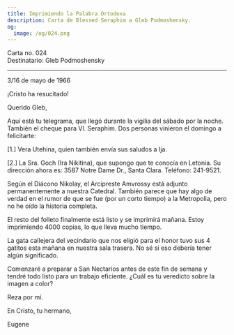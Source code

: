 ```yaml
---
title: Imprimiendo la Palabra Ortodoxa
description: Carta de Blessed Seraphim a Gleb Podmoshensky.
og:
  image: /og/024.png
---
```


<div style={{textAlign:'right', fontFamily:'monospace'}}>Carta no. 024</div>
<div style={{textAlign:'left', fontFamily:'monospace'}}>Destinatario: Gleb Podmoshensky</div>

---

3/16 de mayo de 1966

¡Cristo ha resucitado!

Querido Gleb,

Aquí está tu telegrama, que llegó durante la vigilia del sábado por la noche. También el cheque para Vl. Seraphim. Dos personas vinieron el domingo a felicitarte:

[1.] Vera Utehina, quien también envía sus saludos a Ija.

[2.] La Sra. Goch (Ira Nikitina), que supongo que te conocía en Letonia. Su dirección ahora es: 3587 Notre Dame Dr., Santa Clara. Teléfono: 241-9521.

Según el Diácono Nikolay, el Arcipreste Amvrossy está adjunto permanentemente a nuestra Catedral. También parece que hay algo de verdad en el rumor de que se fue (por un corto tiempo) a la Metropolia, pero no he oído la historia completa.

El resto del folleto finalmente está listo y se imprimirá mañana. Estoy imprimiendo 4000 copias, lo que lleva mucho tiempo.

La gata callejera del vecindario que nos eligió para el honor tuvo sus 4 gatitos esta mañana en nuestra sala trasera. No sé si eso debería tener algún significado.

Comenzaré a preparar a San Nectarios antes de este fin de semana y tendré todo listo para un trabajo eficiente. ¿Cuál es tu veredicto sobre la imagen a color?

Reza por mí.

En Cristo, tu hermano,

Eugene